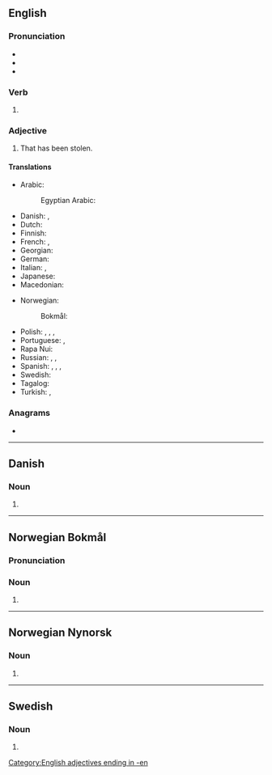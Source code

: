 {{also|stollen}}
==English==

===Pronunciation===
* {{IPA|en|/ˈstəʊlən/}}
* {{audio|en|en-us-stolen.ogg|Audio (US)}}
* {{rhymes|en|əʊlən}}

===Verb===
{{head|en|verb form}}

# {{past participle of|en|steal|nocat=1}}

===Adjective===
{{en-adj|-}}

# That has been stolen.

====Translations====
{{trans-top|that has been stolen}}
* Arabic: {{t|ar|مَسْرُوق}}
*: Egyptian Arabic: {{t|arz|مسروق|tr=masrūʾ}}
* Danish: {{t|da|stjålen}}, {{t|da|stjålet}}
* Dutch: {{t+|nl|gestolen}}
* Finnish: {{t+|fi|varastettu}}
* French: {{t+|fr|volé|m}}, {{t+|fr|volée|f}}
* Georgian: {{t|ka|მოპარული}}
* German: {{t+|de|gestohlen}}
* Italian: {{t+|it|rubato|m}}, {{t+|it|rubata|f}}
* Japanese: {{t|ja|盗まれた}}
* Macedonian: {{t|mk|у́краден}}
{{trans-mid}}
* Norwegian:
*: Bokmål: {{t|nb|stjålen}}
* Polish: {{t|pl|ukradziony|m}}, {{t|pl|ukradzione|n}}, {{t|pl|ukradziona|f}}, {{t|pl|ukradzeni|m-p}}
* Portuguese: {{t+|pt|roubado}}, {{t+|pt|furtado}}
* Rapa Nui: {{t|rap|hakananai'a}}
* Russian: {{t+|ru|кра́денный}}, {{t+|ru|укра́денный}}, {{t+|ru|воро́ванный}}
* Spanish: {{t+|es|robado|m}}, {{t+|es|robada|f}}, {{t+|es|robados|m-p}}, {{t+|es|robadas|f-p}}
* Swedish: {{t+|sv|stulen}}
* Tagalog: {{t+|tl|nakaw}}
* Turkish: {{t+|tr|çalıntı}}, {{t+|tr|çalınmış}}
{{trans-bottom}}

===Anagrams===
* {{anagrams|en|a=elnost|Elston|Letson|Noltes|Solent|Tolens|lentos|onlest|telson}}

[[Category:English adjectives ending in -en]]

----

==Danish==

===Noun===
{{head|da|noun form|g=c}}

# {{definite singular of|da|stol}}

----

==Norwegian Bokmål==

===Pronunciation===
{{rfp|nb}}

===Noun===
{{head|nb|noun form|g=m}}

# {{inflection of|nb|stol||definite|s}}

----

==Norwegian Nynorsk==

===Noun===
{{head|nn|noun form|g=m}}

# {{inflection of|nn|stol||definite|s}}

----

==Swedish==

===Noun===
{{head|sv|noun form}}

# {{sv-noun-form-def|stol}}